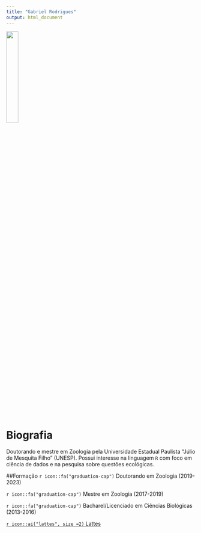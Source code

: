 ```yaml
---
title: "Gabriel Rodrigues"
output: html_document
---
```

<img src= "images/me3.jpg" style="width:25%; margin-right: 20px" align="right-center">

<style type="text/css">
.title {
  display: none;
}

#getting-started img {
  margin-right: 10px;
}

</style>

<div class="row" style="padding-top: 30px;">
<div class="col-sm-6">

# **Biografia**

Doutorando e mestre em Zoologia pela Universidade Estadual Paulista "Júlio de Mesquita Filho" (UNESP). Possui interesse na linguagem `R`  com foco em ciência de dados e na pesquisa sobre questões ecológicas. 

##Formação
 `r icon::fa("graduation-cap")` Doutorando em Zoologia (2019-2023)
 
 `r icon::fa("graduation-cap")` Mestre em Zoologia (2017-2019)
 
 `r icon::fa("graduation-cap")` Bacharel/Licenciado em Ciências Biológicas (2013-2016)
 
[ `r icon::ai("lattes", size =2)` Lattes](http://lattes.cnpq.br/9221036469099563)



 
